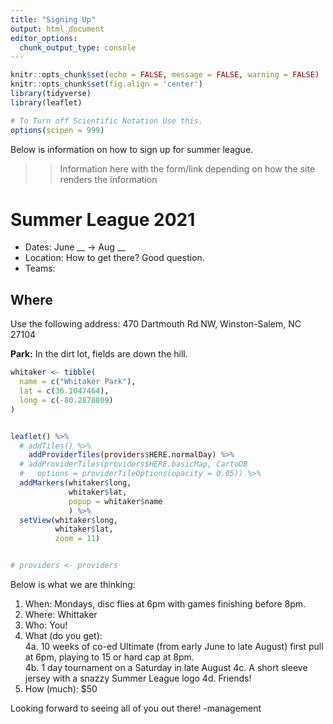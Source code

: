 ```yaml
---
title: "Signing Up"
output: html_document
editor_options: 
  chunk_output_type: console
---
```


```r
knitr::opts_chunk$set(echo = FALSE, message = FALSE, warning = FALSE)
knitr::opts_chunk$set(fig.align = 'center')
library(tidyverse)
library(leaflet)

# To Turn off Scientific Notation Use this.
options(scipen = 999)
```

Below is information on how to sign up for summer league.


>> Information here with the form/link depending on how the site renders the information


# Summer League 2021

* Dates: June __ -> Aug __   
* Location: 
    How to get there? Good question. 
* Teams:

## Where

Use the following address: 470 Dartmouth Rd NW, Winston-Salem, NC 27104

__Park:__ In the dirt lot, fields are down the hill.

```r

whitaker <- tibble(
  name = c("Whitaker Park"),
  lat = c(36.1047464),
  long = c(-80.2878809)
)


leaflet() %>% 
  # addTiles() %>% 
    addProviderTiles(providers$HERE.normalDay) %>%
  # addProviderTiles(providers$HERE.basicMap, CartoDB
  #   options = providerTileOptions(opacity = 0.05)) %>% 
  addMarkers(whitaker$long, 
             whitaker$lat, 
             popup = whitaker$name
             ) %>%
  setView(whitaker$long, 
          whitaker$lat, 
          zoom = 11) 


# providers <- providers
```



 

Below is what we are thinking:

1. When: Mondays, disc flies at 6pm with games finishing before 8pm.  
2. Where: Whittaker  
3. Who: You!  
4. What (do you get):   
   4a. 10 weeks of co-ed Ultimate (from early June to late August) first pull at 6pm, playing to 15 or hard cap at 8pm.  
   4b. 1 day tournament on a Saturday in late August
   4c. A short sleeve jersey with a snazzy Summer League logo 
   4d. Friends! 
6. How (much): $50

Looking forward to seeing all of you out there!
-management